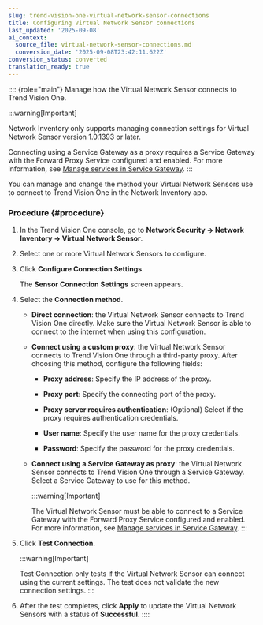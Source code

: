 ```yaml
---
slug: trend-vision-one-virtual-network-sensor-connections
title: Configuring Virtual Network Sensor connections
last_updated: '2025-09-08'
ai_context:
  source_file: virtual-network-sensor-connections.md
  conversion_date: '2025-09-08T23:42:11.622Z'
conversion_status: converted
translation_ready: true
---
```


:::: {role="main"}
Manage how the Virtual Network Sensor connects to Trend Vision One.

:::warning[Important]

Network Inventory only supports managing connection settings for Virtual Network Sensor version 1.0.1393 or later.

Connecting using a Service Gateway as a proxy requires a Service Gateway with the Forward Proxy Service configured and enabled. For more information, see [Manage services in Service Gateway](managing-services-service-gateway.mdx).
:::

You can manage and change the method your Virtual Network Sensors use to connect to Trend Vision One in the Network Inventory app.

### Procedure {#procedure}

1.  In the Trend Vision One console, go to **Network Security → Network Inventory → Virtual Network Sensor**.

2.  Select one or more Virtual Network Sensors to configure.

3.  Click **Configure Connection Settings**.

    The **Sensor Connection Settings** screen appears.

4.  Select the **Connection method**.

    - **Direct connection**: the Virtual Network Sensor connects to Trend Vision One directly. Make sure the Virtual Network Sensor is able to connect to the internet when using this configuration.

    - **Connect using a custom proxy**: the Virtual Network Sensor connects to Trend Vision One through a third-party proxy. After choosing this method, configure the following fields:

      - **Proxy address**: Specify the IP address of the proxy.

      - **Proxy port**: Specify the connecting port of the proxy.

      - **Proxy server requires authentication**: (Optional) Select if the proxy requires authentication credentials.

      - **User name**: Specify the user name for the proxy credentials.

      - **Password**: Specify the password for the proxy credentials.

    - **Connect using a Service Gateway as proxy**: the Virtual Network Sensor connects to Trend Vision One through a Service Gateway. Select a Service Gateway to use for this method.

      :::warning[Important]

      The Virtual Network Sensor must be able to connect to a Service Gateway with the Forward Proxy Service configured and enabled. For more information, see [Manage services in Service Gateway](managing-services-service-gateway.mdx).
      :::

5.  Click **Test Connection**.

    :::warning[Important]

    Test Connection only tests if the Virtual Network Sensor can connect using the current settings. The test does not validate the new connection settings.
    :::

6.  After the test completes, click **Apply** to update the Virtual Network Sensors with a status of **Successful**.
::::
